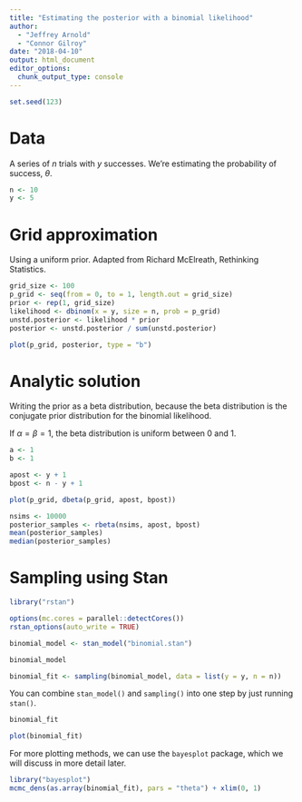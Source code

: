 ```yaml
---
title: "Estimating the posterior with a binomial likelihood"
author:
  - "Jeffrey Arnold"
  - "Connor Gilroy"
date: "2018-04-10"
output: html_document
editor_options: 
  chunk_output_type: console
---
```


```r
set.seed(123)
```

# Data

A series of $n$ trials with $y$ successes. We're estimating the probability of success, $\theta$.

```r
n <- 10
y <- 5
```

# Grid approximation

Using a uniform prior. Adapted from Richard McElreath, Rethinking Statistics.

```r
grid_size <- 100
p_grid <- seq(from = 0, to = 1, length.out = grid_size)
prior <- rep(1, grid_size)
likelihood <- dbinom(x = y, size = n, prob = p_grid)
unstd.posterior <- likelihood * prior
posterior <- unstd.posterior / sum(unstd.posterior)

plot(p_grid, posterior, type = "b")
```

# Analytic solution

Writing the prior as a beta distribution, because the beta distribution is the conjugate prior distribution for the binomial likelihood. 

If $\alpha = \beta = 1$, the beta distribution is uniform between 0 and 1.

```r
a <- 1
b <- 1

apost <- y + 1
bpost <- n - y + 1

plot(p_grid, dbeta(p_grid, apost, bpost))
```

```r
nsims <- 10000
posterior_samples <- rbeta(nsims, apost, bpost)
mean(posterior_samples)
median(posterior_samples)
```

# Sampling using Stan

```r
library("rstan")

options(mc.cores = parallel::detectCores())
rstan_options(auto_write = TRUE)
```

```r
binomial_model <- stan_model("binomial.stan")
```

```r
binomial_model
```

```r
binomial_fit <- sampling(binomial_model, data = list(y = y, n = n))
```

You can combine `stan_model()` and `sampling()` into one step by just running `stan()`. 

```r
binomial_fit
```

```r
plot(binomial_fit)
```

For more plotting methods, we can use the `bayesplot` package, which we will discuss in more detail later.

```r
library("bayesplot")
mcmc_dens(as.array(binomial_fit), pars = "theta") + xlim(0, 1)
```
